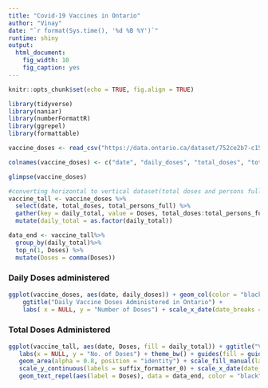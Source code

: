---
title: "Covid-19 Vaccines in Ontario"
author: "Vinay"
date: "`r format(Sys.time(), '%d %B %Y')`"
runtime: shiny
output:
  html_document:
    fig_width: 10
    fig_caption: yes
---

```{r setup, include=FALSE}
knitr::opts_chunk$set(echo = TRUE, fig.align = TRUE)
```

```{r data, include = FALSE}
library(tidyverse)
library(naniar)
library(numberFormattR)
library(ggrepel)
library(formattable)

vaccine_doses <- read_csv("https://data.ontario.ca/dataset/752ce2b7-c15a-4965-a3dc-397bf405e7cc/resource/8a89caa9-511c-4568-af89-7f2174b4378c/download/vaccine_doses.csv")

colnames(vaccine_doses) <- c("date", "daily_doses", "total_doses", "total_full", "total_persons_full")

glimpse(vaccine_doses)

#converting horizontal to vertical dataset(total doses and persons fully vaccinated)
vaccine_tall <- vaccine_doses %>%
  select(date, total_doses, total_persons_full) %>%
  gather(key = daily_total, value = Doses, total_doses:total_persons_full) %>%
  mutate(daily_total = as.factor(daily_total))

data_end <- vaccine_tall%>%
  group_by(daily_total)%>%
  top_n(1, Doses) %>%
  mutate(Doses = comma(Doses))
```



### Daily Doses administered 

```{r vaccine_doses, echo=FALSE, warning = FALSE, out.width = "125%" }

ggplot(vaccine_doses, aes(date, daily_doses)) + geom_col(color = "black", fill = "deepskyblue2") + theme_bw() + 
    ggtitle("Daily Vaccine Doses Administered in Ontario") +
    labs( x = NULL, y = "Number of Doses") + scale_x_date(date_breaks = "1 month", date_labels = "%b %Y")

```



### Total Doses Administered

```{r vaccine_tall, echo = FALSE, warning  = FALSE, out.width= "150%"}

ggplot(vaccine_tall, aes(date, Doses, fill = daily_total)) + ggtitle("Vaccines administered in Ontario") +
   labs(x = NULL, y = "No. of Doses") + theme_bw() + guides(fill = guide_legend("Vaccines administered")) +
   geom_area(alpha = 0.8, position = "identity") + scale_fill_manual(labels = c("At least 1 dose", "Fully Vaccinated"), values = alpha(c("deepskyblue2", " dodgerblue3"))) +
   scale_y_continuous(labels = suffix_formatter_0) + scale_x_date(date_breaks = "1 month", date_labels = "%b %Y") +
   geom_text_repel(aes(label = Doses), data = data_end, color = "black", size = 3)

```